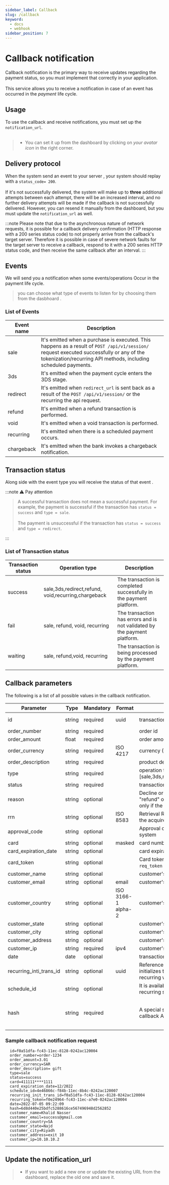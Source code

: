 ```yaml
---
sidebar_label: Callback
slug: /callback
keyword:
  - docs
  - webhook
sidebar_position: 7
---
```


# Callback notification

Callback notification is the primary way to receive updates regarding the payment status, so you must implement that correctly in your application.<br></br>
This service allows you to receive a notification in case of an event has occurred in the _payment_ life cycle.

## Usage

To use the callback and receive notifications, you must set up the `notification_url`. <br></br>

> - You can set it up from the dashboard by clicking on _your avatar icon_ in the right corner.

## Delivery protocol

When the system send an event to your server , your system should replay with a `status_code= 200`. <br></br>
If it's not successfully delivered, the system will make up to **three** additional attempts between each attempt, there will be an increased interval, and no further delivery attempts will be made if the callback is not successfully delivered. However, you can resend it manually from the dashboard, but you must update the `notification_url` as well.

:::note
Please note that due to the asynchronous nature of network requests, it is possible for a callback delivery confirmation (HTTP response with a 200 series status code) to not properly arrive from the callback's target server. Therefore it is possible in case of severe network faults for the target server to receive a callback, respond to it with a 200 series HTTP status code, and then receive the same callback after an interval.
:::

## Events

We will send you a notification when some events/operations Occur in the payment life cycle.

> you can choose what type of events to listen for by choosing them from the dasbhoard .

### List of Events

| Event name | Description                                                                                                                                                                                                 |
| ---------- | ----------------------------------------------------------------------------------------------------------------------------------------------------------------------------------------------------------- |
| sale       | It's emitted when a purchase is executed. This happens as a result of `POST /api/v1/session/` request executed successfully or any of the tokenization/recurring API methods, including scheduled payments. |
| 3ds        | It's emitted when the payment cycle enters the 3DS stage.                                                                                                                                                   |
| redirect   | It's emitted when `redirect_url` is sent back as a result of the `POST /api/v1/session/` or the recurring the api request.                                                                                  |
| refund     | It's emitted when a refund transaction is performed.                                                                                                                                                        |
| void       | It's emitted when a void transaction is performed.                                                                                                                                                          |
| recurring  | It's emitted when there is a scheduled payment occurs.                                                                                                                                                      |
| chargeback | It's emitted when the bank invokes a chargeback notification.                                                                                                                                               |

## Transaction status

Along side with the event type you will receive the status of that event .

:::note
⚠️ Pay attention

> A successful transaction does not mean a successful payment. For example, the payment is successful if the transaction has `status = success` and `type = sale`.<br></br>
> The payment is unsuccessful if the transaction has `status = success` and `type = redirect`.

:::

### List of Transaction status

| Transaction status | Operation type                                      | Description                                                              |
| ------------------ | --------------------------------------------------- | ------------------------------------------------------------------------ |
| success            | sale,3ds,redirect,refund, void,recurring,chargeback | The transaction is completed successfully in the payment platform.       |
| fail               | sale, refund, void, recurring                       | The transaction has errors and is not validated by the payment platform. |
| waiting            | sale, refund,void, recurring                        | The transaction is being processed by the payment platform.              |

## Callback parameters

The following is a list of all possible values in the callback notification.

| Parameter               | Type   | Mandatory | Format             | Description                                                                                                                   | example                                                                                                                                                   |
| ----------------------- | ------ | --------- | ------------------ | ----------------------------------------------------------------------------------------------------------------------------- | --------------------------------------------------------------------------------------------------------------------------------------------------------- |
| id                      | string | required  | uuid               | transaction id                                                                                                                | dc66cdd8-d702-11ea-9a2f-0242c0a87002                                                                                                                      |
| order_number            | string | required  |                    | order id                                                                                                                      | order-1234                                                                                                                                                |
| order_amount            | float  | required  |                    | order amount                                                                                                                  | 2.00                                                                                                                                                      |
| order_currency          | string | required  | ISO 4217           | currency (3-character code)                                                                                                   | SAR                                                                                                                                                       |
| order_description       | string | required  |                    | product description                                                                                                           | a gift                                                                                                                                                    |
| type                    | string | required  |                    | operation type : [sale,3ds,redirect,refund,void,chargeback]                                                                   | sale                                                                                                                                                      |
| status                  | string | required  |                    | transaction status : [success, fail, waiting]                                                                                 | success                                                                                                                                                   |
| reason                  | string | optional  |                    | Decline or error reason (for "sale" and "refund" operation types only). It displays only if the transaction has a FAIL status | The operation was rejected. Please contact the site support                                                                                               |
| rrn                     | string | optional  | ISO 8583           | Retrieval Reference Number value from the acquirer system                                                                     | 2334343434                                                                                                                                                |
| approval_code           | string | optional  |                    | Approval code value from the acquirer system                                                                                  | 000                                                                                                                                                       |
| card                    | string | optional  | masked             | card number masked                                                                                                            | 41111**\***1111                                                                                                                                           |
| card_expiration_date    | string | optional  |                    | card expiration date                                                                                                          | 12/2022                                                                                                                                                   |
| card_token              | string | optional  |                    | Card token. It is available if the parameter `req_token` was enabled                                                          | VjFRaUxDSmhiR2NpT2lKU1V6STFO                                                                                                                              |
| customer_name           | string | optional  |                    | customer's first and last name                                                                                                | Khalid nasser                                                                                                                                             |
| customer_email          | string | optional  | email              | customer's email address                                                                                                      | test@test.com                                                                                                                                             |
| customer_country        | string | optional  | ISO 3166-1 alpha-2 | customer's country                                                                                                            | SA                                                                                                                                                        |
| customer_state          | string | optional  |                    | customer's state                                                                                                              | Najd                                                                                                                                                      |
| customer_city           | string | optional  |                    | customer's city                                                                                                               | Riyadh                                                                                                                                                    |
| customer_address        | string | optional  |                    | customer's address                                                                                                            | 123 sample street                                                                                                                                         |
| customer_ip             | string | required  | ipv4               | customer's ip                                                                                                                 | 10.10.10.10                                                                                                                                               |
| date                    | date   | optional  |                    | transaction date                                                                                                              | 2020-08-05                                                                                                                                                |
| recurring_inti_trans_id | string | optional  | uuid               | Reference to the first transaction that initializes the recurring (provided if recurring was initialized)                     | dc66cdd8-d702-11ea-9a2f-0242c0a87099                                                                                                                      |
| schedule_id             | string | optional  |                    | It is available if schedule is used for recurring sale                                                                        |
| hash                    | string | required  |                    | A special signature is used to validate callback Addition in the Signature section                                            | **Must be SHA1 of MD5 encoded string (uppercased)**: payment_public_id + order.number + order.amount + order.currency + order.description + merchant.pass |

### Sample callback notification request

```
  id=f0a51dfa-fc43-11ec-8128-0242ac120004
  order_number=order-1234
  order_amount=3.01
  order_currency=SAR
  order_description= gift
  type=sale
  status=success
  card=411111****1111
  card_expiration_date=12/2022
  schedule_id=4e46866c-f84b-11ec-8b4c-0242ac120007
  recurring_init_trans_id=f0a51dfa-fc43-11ec-8128-0242ac120004
  recurring_token=f0e24964-fc43-11ec-a7e0-0242ac120004
  date=2022-07-05 09:22:09
  hash=6d8d440e25bdfc5288616ce567496948d2562852
  customer_name=Khalid Nasser
  customer_email=success@gmail.com
  customer_country=SA
  customer_state=Najd
  customer_city=Riyadh
  customer_address=exit 10
  customer_ip=10.10.10.2
```

---

## Update the notification_url

> - If you want to add a new one or update the existing URL from the dashboard, replace the old one and save it.
